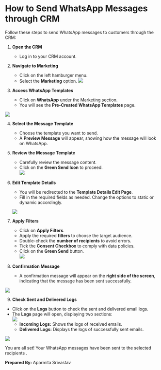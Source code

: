 # **How to Send WhatsApp Messages through CRM**

Follow these steps to send WhatsApp messages to customers through the CRM:

1. **Open the CRM**  
   * Log in to your CRM account.  
2. **Navigate to Marketing**  
   * Click on the left hamburger menu.  
   * Select the **Marketing** option. 
   ![](https://ruloans-bucket.s3.ap-south-1.amazonaws.com/docs/crm/features/marketing/whatsapp/whatsapp1.jpg)
 
3. **Access WhatsApp Templates**  
   * Click on **WhatsApp** under the Marketing section.  
   * You will see the **Pre-Created WhatsApp Templates** page.

![](https://ruloans-bucket.s3.ap-south-1.amazonaws.com/docs/crm/features/marketing/whatsapp/whatsapp2.jpg)

4. **Select the Message Template**  
   * Choose the template you want to send.  
   * A **Preview Message** will appear, showing how the message will look on WhatsApp.  
5. **Review the Message Template**  
   * Carefully review the message content.  
   * Click on the **Green Send Icon** to proceed.  
   ![](https://ruloans-bucket.s3.ap-south-1.amazonaws.com/docs/crm/features/marketing/whatsapp/whatsapp3.jpg]      )
6. **Edit Template Details**  
   * You will be redirected to the **Template Details Edit Page**.  
   * Fill in the required fields as needed. Change the options to static or dynamic accordingly. 

   ![](https://ruloans-bucket.s3.ap-south-1.amazonaws.com/docs/crm/features/marketing/whatsapp/whatsapp4.gif)

7. **Apply Filters**  
   * Click on **Apply Filters**.  
   * Apply the required **filters** to choose the target audience.  
   * Double-check the **number of recipients** to avoid errors.  
   * Tick the **Consent Checkbox** to comply with data policies.  
   * Click on the **Green Send** button.  
![](https://ruloans-bucket.s3.ap-south-1.amazonaws.com/docs/crm/features/marketing/whatsapp/whatsapp5.jpg)

8. **Confirmation Message**  
   * A confirmation message will appear on the **right side of the screen**, indicating that the message has been sent successfully.

![](https://ruloans-bucket.s3.ap-south-1.amazonaws.com/docs/crm/features/marketing/whatsapp/whatsapp6.gif)

9. **Check Sent and Delivered Logs**  
* Click on the **Logs** button to check the sent and delivered email logs.  
* The **Logs** page will open, displaying two sections:  
![](https://ruloans-bucket.s3.ap-south-1.amazonaws.com/docs/crm/features/marketing/whatsapp/whatsapp7.jpg)
  * **Incoming Logs:** Shows the logs of received emails.  
  * **Delivered Logs:** Displays the logs of successfully sent emails.

![](https://ruloans-bucket.s3.ap-south-1.amazonaws.com/docs/crm/features/marketing/whatsapp/whatsapp8.gif)

You are all set\! Your WhatsApp messages have been sent to the selected recipients .

**Prepared By:** Aparmita Srivastav
